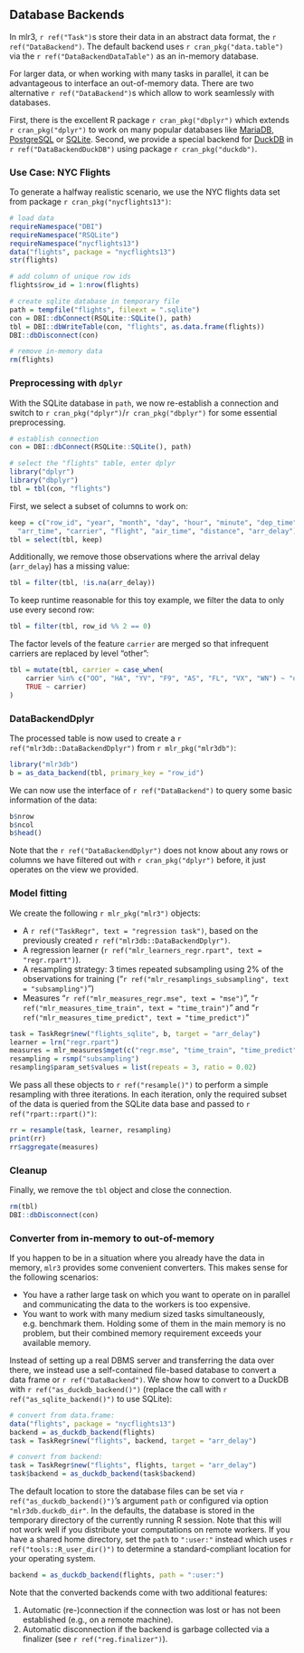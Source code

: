 ## Database Backends {#backends}

In mlr3, `r ref("Task")`s store their data in an abstract data format, the `r ref("DataBackend")`.
The default backend uses `r cran_pkg("data.table")` via the `r ref("DataBackendDataTable")` as an in-memory database.

For larger data, or when working with many tasks in parallel, it can be advantageous to interface an out-of-memory data.
There are two alternative `r ref("DataBackend")`s which allow to work seamlessly with databases.

First, there is the excellent R package `r cran_pkg("dbplyr")` which extends `r cran_pkg("dplyr")` to work on many popular databases like [MariaDB](https://mariadb.org/), [PostgreSQL](https://www.postgresql.org/) or [SQLite](https://www.sqlite.org).
Second, we provide a special backend for [DuckDB](https://duckdb.org/) in `r ref("DataBackendDuckDB")` using package `r cran_pkg("duckdb")`.


### Use Case: NYC Flights

To generate a halfway realistic scenario, we use the NYC flights data set from package `r cran_pkg("nycflights13")`:

```r
# load data
requireNamespace("DBI")
requireNamespace("RSQLite")
requireNamespace("nycflights13")
data("flights", package = "nycflights13")
str(flights)

# add column of unique row ids
flights$row_id = 1:nrow(flights)

# create sqlite database in temporary file
path = tempfile("flights", fileext = ".sqlite")
con = DBI::dbConnect(RSQLite::SQLite(), path)
tbl = DBI::dbWriteTable(con, "flights", as.data.frame(flights))
DBI::dbDisconnect(con)

# remove in-memory data
rm(flights)
```

### Preprocessing with `dplyr`

With the SQLite database in `path`, we now re-establish a connection and switch to `r cran_pkg("dplyr")`/`r cran_pkg("dbplyr")` for some essential preprocessing.

```r
# establish connection
con = DBI::dbConnect(RSQLite::SQLite(), path)

# select the "flights" table, enter dplyr
library("dplyr")
library("dbplyr")
tbl = tbl(con, "flights")
```

First, we select a subset of columns to work on:

```r
keep = c("row_id", "year", "month", "day", "hour", "minute", "dep_time",
  "arr_time", "carrier", "flight", "air_time", "distance", "arr_delay")
tbl = select(tbl, keep)
```

Additionally, we remove those observations where the arrival delay (`arr_delay`) has a missing value:

```r
tbl = filter(tbl, !is.na(arr_delay))
```

To keep runtime reasonable for this toy example, we filter the data to only use every second row:

```r
tbl = filter(tbl, row_id %% 2 == 0)
```

The factor levels of the feature `carrier` are merged so that infrequent carriers are replaced by level "other":

```r
tbl = mutate(tbl, carrier = case_when(
    carrier %in% c("OO", "HA", "YV", "F9", "AS", "FL", "VX", "WN") ~ "other",
    TRUE ~ carrier)
)
```

### DataBackendDplyr

The processed table is now used to create a `r ref("mlr3db::DataBackendDplyr")` from `r mlr_pkg("mlr3db")`:

```r
library("mlr3db")
b = as_data_backend(tbl, primary_key = "row_id")
```

We can now use the interface of `r ref("DataBackend")` to query some basic information of the data:

```r
b$nrow
b$ncol
b$head()
```

Note that the `r ref("DataBackendDplyr")` does not know about any rows or columns we have filtered out with `r cran_pkg("dplyr")` before, it just operates on the view we provided.

### Model fitting

We create the following `r mlr_pkg("mlr3")` objects:

* A `r ref("TaskRegr", text = "regression task")`, based on the previously created `r ref("mlr3db::DataBackendDplyr")`.
* A regression learner (`r ref("mlr_learners_regr.rpart", text = "regr.rpart")`).
* A resampling strategy: 3 times repeated subsampling using 2\% of the observations for training ("`r ref("mlr_resamplings_subsampling", text = "subsampling")`")
* Measures "`r ref("mlr_measures_regr.mse", text = "mse")`", "`r ref("mlr_measures_time_train", text = "time_train")`" and "`r ref("mlr_measures_time_predict", text = "time_predict")`"

```r
task = TaskRegr$new("flights_sqlite", b, target = "arr_delay")
learner = lrn("regr.rpart")
measures = mlr_measures$mget(c("regr.mse", "time_train", "time_predict"))
resampling = rsmp("subsampling")
resampling$param_set$values = list(repeats = 3, ratio = 0.02)
```

We pass all these objects to `r ref("resample()")` to perform a simple resampling with three iterations.
In each iteration, only the required subset of the data is queried from the SQLite data base and passed to `r ref("rpart::rpart()")`:

```r
rr = resample(task, learner, resampling)
print(rr)
rr$aggregate(measures)
```

### Cleanup

Finally, we remove the `tbl` object and close the connection.

```r
rm(tbl)
DBI::dbDisconnect(con)
```


### Converter from in-memory to out-of-memory

If you happen to be in a situation where you already have the data in memory, `mlr3` provides some convenient converters.
This makes sense for the following scenarios:

* You have a rather large task on which you want to operate on in parallel and communicating the data to the workers is too expensive.
* You want to work with many medium sized tasks simultaneously, e.g. benchmark them.
  Holding some of them in the main memory is no problem, but their combined memory requirement exceeds your available memory.

Instead of setting up a real DBMS server and transferring the data over there, we instead use a self-contained file-based database to convert a data frame or `r ref("DataBackend")`.
We show how to convert to a DuckDB with `r ref("as_duckdb_backend()")` (replace the call with `r ref("as_sqlite_backend()")` to use SQLite):

```r
# convert from data.frame:
data("flights", package = "nycflights13")
backend = as_duckdb_backend(flights)
task = TaskRegr$new("flights", backend, target = "arr_delay")

# convert from backend:
task = TaskRegr$new("flights", flights, target = "arr_delay")
task$backend = as_duckdb_backend(task$backend)
```

The default location to store the database files can be set via `r ref("as_duckdb_backend()")`'s argument `path` or configured via option `"mlr3db.duckdb_dir"`.
In the defaults, the database is stored in the temporary directory of the currently running R session.
Note that this will not work well if you distribute your computations on remote workers.
If you have a shared home directory, set the `path` to `":user:"` instead which uses `r ref("tools::R_user_dir()")` to determine a standard-compliant location for your operating system.
```r
backend = as_duckdb_backend(flights, path = ":user:")
```

Note that the converted backends come with two additional features:

1. Automatic (re-)connection if the connection was lost or has not been established (e.g., on a remote machine).
2. Automatic disconnection if the backend is garbage collected via a finalizer (see `r ref("reg.finalizer")`).
